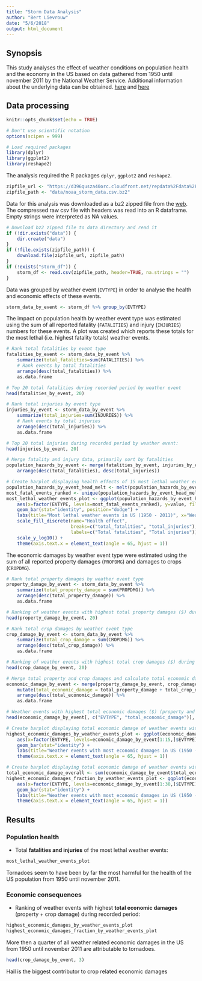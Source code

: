 ```yaml
---
title: "Storm Data Analysis"
author: "Bert Lievrouw"
date: "5/6/2018"
output: html_document
---
```


## Synopsis
This study analyses the effect of weather conditions on population health and the economy in the US based on data gathered from 1950 until november 2011 by the National Weather Service. Additional information about the underlying data can be obtained. [here](https://d396qusza40orc.cloudfront.net/repdata%2Fpeer2_doc%2Fpd01016005curr.pdf) and [here](https://d396qusza40orc.cloudfront.net/repdata%2Fpeer2_doc%2FNCDC%20Storm%20Events-FAQ%20Page.pdf)


## Data processing

```r
knitr::opts_chunk$set(echo = TRUE)

# Don't use scientific notation
options(scipen = 999)

# Load required packages
library(dplyr)
library(ggplot2)
library(reshape2)
```

The analysis required the R packages `dplyr`, `ggplot2` and `reshape2`.

```r
zipfile_url <- "https://d396qusza40orc.cloudfront.net/repdata%2Fdata%2FStormData.csv.bz2"
zipfile_path <- "data/noaa_storm_data.csv.bz2"
```

Data for this analysis was downloaded as a bz2 zipped file from the [web](`r zipfile_url`). The compressed raw csv file with headers was read into an R dataframe. Empty strings were interpreted as NA values.

```r
# Download bz2 zipped file to data directory and read it
if (!dir.exists("data")) {
    dir.create("data")
}
if (!file.exists(zipfile_path)) {
    download.file(zipfile_url, zipfile_path)
}
if (!exists("storm_df")) {
    storm_df <- read.csv(zipfile_path, header=TRUE, na.strings = "")
}
```


Data was grouped by weather event (`EVTYPE`) in order to analyse the health and economic effects of these events.

```r
storm_data_by_event <- storm_df %>% group_by(EVTYPE)
```


The impact on population health by weather event type was estimated using the sum of all reported fatality (`FATALITIES`) and injury (`INJURIES`) numbers for these events. A plot was created which reports these totals for the most lethal (i.e. highest fatality totals) weather events.

```r
# Rank total fatalities by event type
fatalities_by_event <- storm_data_by_event %>%
    summarize(total_fatalities=sum(FATALITIES)) %>%
    # Rank events by total fatalities
    arrange(desc(total_fatalities)) %>%
    as.data.frame

# Top 20 total fatalities during recorded period by weather event
head(fatalities_by_event, 20)

# Rank total injuries by event type
injuries_by_event <- storm_data_by_event %>%
    summarize(total_injuries=sum(INJURIES)) %>%
    # Rank events by total injuries
    arrange(desc(total_injuries)) %>%
    as.data.frame

# Top 20 total injuries during recorded period by weather event:
head(injuries_by_event, 20)

# Merge fatality and injury data, primarily sort by fatalities
population_hazards_by_event <- merge(fatalities_by_event, injuries_by_event, by="EVTYPE") %>%
    arrange(desc(total_fatalities), desc(total_injuries))

# Create barplot displaying health effects of 15 most lethal weather events
population_hazards_by_event_head_melt <- melt(population_hazards_by_event[1:15,], id="EVTYPE")
most_fatal_events_ranked <- unique(population_hazards_by_event_head_melt$EVTYPE)
most_lethal_weather_events_plot <- ggplot(population_hazards_by_event_head_melt, 
    aes(x=factor(EVTYPE, levels=most_fatal_events_ranked), y=value, fill=variable)) + 
    geom_bar(stat="identity", position="dodge") + 
    labs(title="Most lethal weather events in US (1950 - 2011)", x="Weather event", y="Population") + 
    scale_fill_discrete(name="Health effect", 
                        breaks=c("total_fatalities", "total_injuries"), 
                        labels=c("Total fatalities", "Total injuries")) + 
    scale_y_log10() + 
    theme(axis.text.x = element_text(angle = 65, hjust = 1))
```


The economic damages by weather event type were estimated using the sum of all reported property damages (`PROPDMG`) and damages to crops (`CROPDMG`).

```r
# Rank total property damages by weather event type
property_damage_by_event <- storm_data_by_event %>%
    summarize(total_property_damage = sum(PROPDMG)) %>%
    arrange(desc(total_property_damage)) %>%
    as.data.frame

# Ranking of weather events with highest total property damages ($) during recorded period
head(property_damage_by_event, 20)

# Rank total crop damages by weather event type
crop_damage_by_event <- storm_data_by_event %>%
    summarize(total_crop_damage = sum(CROPDMG)) %>%
    arrange(desc(total_crop_damage)) %>%
    as.data.frame

# Ranking of weather events with highest total crop damages ($) during recorded period:
head(crop_damage_by_event, 20)

# Merge total property and crop damages and calculate total economic damages by weather event
economic_damage_by_event <- merge(property_damage_by_event, crop_damage_by_event, by="EVTYPE") %>%
    mutate(total_economic_damage = total_property_damage + total_crop_damage) %>%
    arrange(desc(total_economic_damage)) %>%
    as.data.frame

# Weather events with highest total economic damages ($) (property and crop damage)
head(economic_damage_by_event[, c("EVTYPE", "total_economic_damage")], 20)

# Create barplot displaying total economic damage of weather events with highest economic impact
highest_economic_damages_by_weather_events_plot <- ggplot(economic_damage_by_event[1:15,], 
    aes(x=factor(EVTYPE, levels=economic_damage_by_event[1:15,]$EVTYPE), y=total_economic_damage/(10^6))) + 
    geom_bar(stat="identity") + 
    labs(title="Weather events with most economic damages in US (1950 - 2011)", x="Weather event", y="Damages ($M)") + 
    theme(axis.text.x = element_text(angle = 65, hjust = 1))

# Create barplot displaying total economic damage of weather events with highest economic impact as fraction of overall weather related damages
total_economic_damage_overall <- sum(economic_damage_by_event$total_economic_damage)
highest_economic_damages_fraction_by_weather_events_plot <- ggplot(economic_damage_by_event[1:30,], 
    aes(x=factor(EVTYPE, levels=economic_damage_by_event[1:30,]$EVTYPE), y=(total_economic_damage/total_economic_damage_overall)*100)) + 
    geom_bar(stat="identity") + 
    labs(title="Weather events with most economic damages in US (1950 - 2011)", x="Weather event", y="Damages (%)") + 
    theme(axis.text.x = element_text(angle = 65, hjust = 1))
```


## Results

### Population health

- Total **fatalities and injuries** of the most lethal weather events:
```r
most_lethal_weather_events_plot
```

Tornadoes seem to have been by far the most harmful for the health of the US population from 1950 until november 2011.



### Economic consequences

- Ranking of weather events with highest **total economic damages** (property + crop damage) during recorded period:
```r
highest_economic_damages_by_weather_events_plot
highest_economic_damages_fraction_by_weather_events_plot
```

More then a quarter of all weather related economic damages in the US from 1950 until november 2011 are attributable to tornadoes.

```r
head(crop_damage_by_event, 3)
```

Hail is the biggest contributor to crop related economic damages



